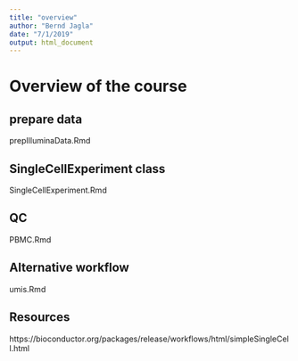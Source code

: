 ```yaml
---
title: "overview"
author: "Bernd Jagla"
date: "7/1/2019"
output: html_document
---
```



# Overview of the course

## prepare data

prepIlluminaData.Rmd

## SingleCellExperiment class

SingleCellExperiment.Rmd

## QC 

PBMC.Rmd

## Alternative workflow

umis.Rmd


## Resources

https://bioconductor.org/packages/release/workflows/html/simpleSingleCell.html

